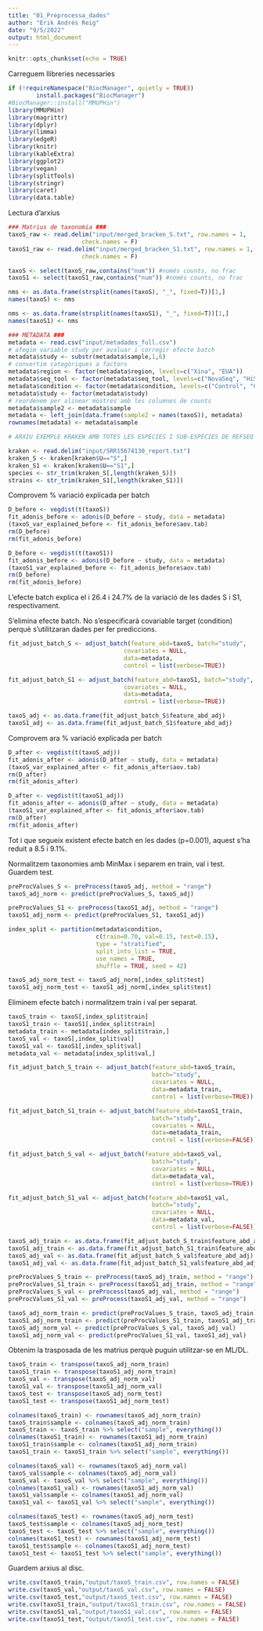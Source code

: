 ---
title: "01_Preprocessa_dades"
author: "Erik Andrés Reig"
date: "9/5/2022"
output: html_document
---

```{r setup, include=FALSE}
knitr::opts_chunk$set(echo = TRUE)
```

Carreguem llibreries necessaries

```{r libraries, warning=F}
if (!requireNamespace("BiocManager", quietly = TRUE))
        install.packages("BiocManager")
#BiocManager::install("MMUPHin")
library(MMUPHin)
library(magrittr)
library(dplyr)
library(limma)
library(edgeR)
library(knitr)
library(kableExtra)
library(ggplot2)
library(vegan)
library(splitTools)
library(stringr)
library(caret)
library(data.table)
```

Lectura d'arxius

```{r read}
### Matrius de taxonomia ###
taxoS_raw <- read.delim("input/merged_bracken_S.txt", row.names = 1, 
                     check.names = F)
taxoS1_raw <- read.delim("input/merged_bracken_S1.txt", row.names = 1, 
                     check.names = F)

taxoS <- select(taxoS_raw,contains("num")) #només counts, no frac
taxoS1 <- select(taxoS1_raw,contains("num")) #només counts, no frac

nms <- as.data.frame(strsplit(names(taxoS), "_", fixed=T))[1,]
names(taxoS) <- nms

nms <- as.data.frame(strsplit(names(taxoS1), "_", fixed=T))[1,]
names(taxoS1) <- nms

### METADATA ###
metadata <- read.csv("input/metadades_full.csv")
# afegim variable study per avaluar i corregir efecte batch
metadata$study <- substr(metadata$sample,1,6)
# convertim categòriques a factors
metadata$region <- factor(metadata$region, levels=c("Xina", "EUA"))
metadata$seq_tool <- factor(metadata$seq_tool, levels=c("NovaSeq", "HiSeq"))
metadata$condition <- factor(metadata$condition, levels=c("Control", "CRC"))
metadata$study <- factor(metadata$study)
# reordenem per alinear mostres amb les columnes de counts
metadata$sample2 <- metadata$sample
metadata <- left_join(data.frame(sample2 = names(taxoS)), metadata)
rownames(metadata) <- metadata$sample

# ARXIU EXEMPLE KRAKEN AMB TOTES LES ESPÈCIES I SUB-ESPÈCIES DE REFSEQ

kraken <- read.delim("input/SRR15674130_report.txt")
kraken_S <- kraken[kraken$U=="S",]
kraken_S1 <- kraken[kraken$U=="S1",]
species <- str_trim(kraken_S[,length(kraken_S)])
strains <- str_trim(kraken_S1[,length(kraken_S1)])

```

Comprovem % variació explicada per batch

```{r}
D_before <- vegdist(t(taxoS))
fit_adonis_before <- adonis(D_before ~ study, data = metadata)
(taxoS_var_explained_before <- fit_adonis_before$aov.tab)
rm(D_before)
rm(fit_adonis_before)

D_before <- vegdist(t(taxoS1))
fit_adonis_before <- adonis(D_before ~ study, data = metadata)
(taxoS1_var_explained_before <- fit_adonis_before$aov.tab)
rm(D_before)
rm(fit_adonis_before)
```

L'efecte batch explica el i 26.4 i 24.7% de la variació de les dades S i S1, respectivament.

S'elimina efecte batch. No s'especificarà covariable target (condition) perquè s'utilitzaran dades per fer prediccions.

```{r }
fit_adjust_batch_S <- adjust_batch(feature_abd=taxoS, batch="study",
                                 covariates = NULL,
                                 data=metadata,
                                 control = list(verbose=TRUE))

fit_adjust_batch_S1 <- adjust_batch(feature_abd=taxoS1, batch="study",
                                 covariates = NULL,
                                 data=metadata,
                                 control = list(verbose=TRUE))

taxoS_adj <- as.data.frame(fit_adjust_batch_S$feature_abd_adj)
taxoS1_adj <- as.data.frame(fit_adjust_batch_S1$feature_abd_adj)
```

Comprovem ara % variació explicada per batch

```{r}
D_after <- vegdist(t(taxoS_adj))
fit_adonis_after <- adonis(D_after ~ study, data = metadata)
(taxoS_var_explained_after <- fit_adonis_after$aov.tab)
rm(D_after)
rm(fit_adonis_after)

D_after <- vegdist(t(taxoS1_adj))
fit_adonis_after <- adonis(D_after ~ study, data = metadata)
(taxoS1_var_explained_after <- fit_adonis_after$aov.tab)
rm(D_after)
rm(fit_adonis_after)
```

Tot i que segueix existent efecte batch en les dades (p=0.001), aquest s'ha reduit a 8.5 i 9.1%.

Normalitzem taxonomies amb MinMax i separem en train, val i test. Guardem test.

```{r}
preProcValues_S <- preProcess(taxoS_adj, method = "range")
taxoS_adj_norm <- predict(preProcValues_S, taxoS_adj)

preProcValues_S1 <- preProcess(taxoS1_adj, method = "range")
taxoS1_adj_norm <- predict(preProcValues_S1, taxoS1_adj)

index_split <- partition(metadata$condition, 
                         c(train=0.70, val=0.15, test=0.15),
                         type = "stratified",
                         split_into_list = TRUE,
                         use_names = TRUE,
                         shuffle = TRUE, seed = 42)

taxoS_adj_norm_test <- taxoS_adj_norm[,index_split$test]
taxoS1_adj_norm_test <- taxoS1_adj_norm[,index_split$test]
```

Eliminem efecte batch i normalitzem train i val per separat.

```{r}
taxoS_train <- taxoS[,index_split$train]
taxoS1_train <- taxoS1[,index_split$train]
metadata_train <- metadata[index_split$train,]
taxoS_val <- taxoS[,index_split$val]
taxoS1_val <- taxoS1[,index_split$val]
metadata_val <- metadata[index_split$val,]

fit_adjust_batch_S_train <- adjust_batch(feature_abd=taxoS_train,
                                         batch="study",
                                         covariates = NULL,
                                         data=metadata_train,
                                         control = list(verbose=TRUE))

fit_adjust_batch_S1_train <- adjust_batch(feature_abd=taxoS1_train,
                                         batch="study",
                                         covariates = NULL,
                                         data=metadata_train,
                                         control = list(verbose=FALSE))

fit_adjust_batch_S_val <- adjust_batch(feature_abd=taxoS_val,
                                         batch="study",
                                         covariates = NULL,
                                         data=metadata_val,
                                         control = list(verbose=TRUE))

fit_adjust_batch_S1_val <- adjust_batch(feature_abd=taxoS1_val,
                                         batch="study",
                                         covariates = NULL,
                                         data=metadata_val,
                                         control = list(verbose=FALSE))

taxoS_adj_train <- as.data.frame(fit_adjust_batch_S_train$feature_abd_adj)
taxoS1_adj_train <- as.data.frame(fit_adjust_batch_S1_train$feature_abd_adj)
taxoS_adj_val <- as.data.frame(fit_adjust_batch_S_val$feature_abd_adj)
taxoS1_adj_val <- as.data.frame(fit_adjust_batch_S1_val$feature_abd_adj)

preProcValues_S_train <- preProcess(taxoS_adj_train, method = "range")
preProcValues_S1_train <- preProcess(taxoS1_adj_train, method = "range")
preProcValues_S_val <- preProcess(taxoS_adj_val, method = "range")
preProcValues_S1_val <- preProcess(taxoS1_adj_val, method = "range")

taxoS_adj_norm_train <- predict(preProcValues_S_train, taxoS_adj_train)
taxoS1_adj_norm_train <- predict(preProcValues_S1_train, taxoS1_adj_train)
taxoS_adj_norm_val <- predict(preProcValues_S_val, taxoS_adj_val)
taxoS1_adj_norm_val <- predict(preProcValues_S1_val, taxoS1_adj_val)
```

Obtenim la trasposada de les matrius perquè puguin utilitzar-se en ML/DL.

```{r}
taxoS_train <- transpose(taxoS_adj_norm_train)
taxoS1_train <- transpose(taxoS1_adj_norm_train)
taxoS_val <- transpose(taxoS_adj_norm_val)
taxoS1_val <- transpose(taxoS1_adj_norm_val)
taxoS_test <- transpose(taxoS_adj_norm_test)
taxoS1_test <- transpose(taxoS1_adj_norm_test)

colnames(taxoS_train) <- rownames(taxoS_adj_norm_train)
taxoS_train$sample <- colnames(taxoS_adj_norm_train)
taxoS_train <- taxoS_train %>% select("sample", everything())
colnames(taxoS1_train) <- rownames(taxoS1_adj_norm_train)
taxoS1_train$sample <- colnames(taxoS1_adj_norm_train)
taxoS1_train <- taxoS1_train %>% select("sample", everything())

colnames(taxoS_val) <- rownames(taxoS_adj_norm_val)
taxoS_val$sample <- colnames(taxoS_adj_norm_val)
taxoS_val <- taxoS_val %>% select("sample", everything())
colnames(taxoS1_val) <- rownames(taxoS1_adj_norm_val)
taxoS1_val$sample <- colnames(taxoS1_adj_norm_val)
taxoS1_val <- taxoS1_val %>% select("sample", everything())

colnames(taxoS_test) <- rownames(taxoS_adj_norm_test)
taxoS_test$sample <- colnames(taxoS_adj_norm_test)
taxoS_test <- taxoS_test %>% select("sample", everything())
colnames(taxoS1_test) <- rownames(taxoS1_adj_norm_test)
taxoS1_test$sample <- colnames(taxoS1_adj_norm_test)
taxoS1_test <- taxoS1_test %>% select("sample", everything())
```

Guardem arxius al disc.

```{r}
write.csv(taxoS_train,"output/taxoS_train.csv", row.names = FALSE)
write.csv(taxoS_val,"output/taxoS_val.csv", row.names = FALSE)
write.csv(taxoS_test,"output/taxoS_test.csv", row.names = FALSE)
write.csv(taxoS1_train,"output/taxoS1_train.csv", row.names = FALSE)
write.csv(taxoS1_val,"output/taxoS1_val.csv", row.names = FALSE)
write.csv(taxoS1_test,"output/taxoS1_test.csv", row.names = FALSE)
```




